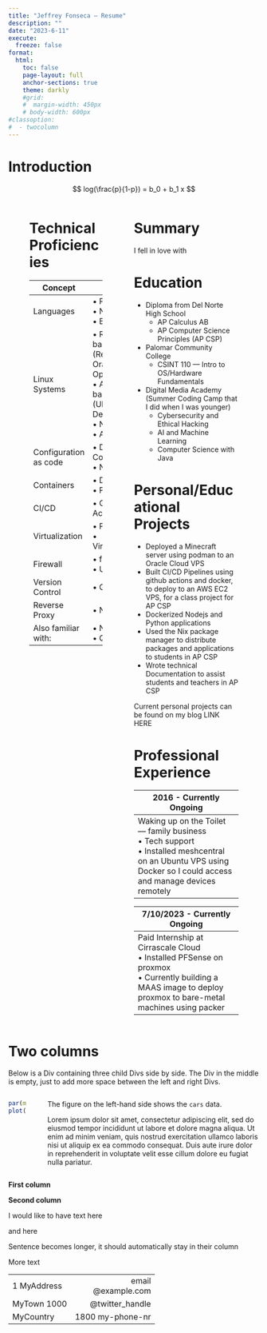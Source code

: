```yaml
---
title: "Jeffrey Fonseca — Resume"
description: ""
date: "2023-6-11"
execute:
  freeze: false
format:
  html:
    toc: false
    page-layout: full
    anchor-sections: true
    theme: darkly
    #grid:
    #  margin-width: 450px
    # body-width: 600px
#classoption:
#  - twocolumn
---
```



```{=html}
<style>
  /* Define the columns for screen display */
  /*.column {
  }*/

  /* Define the columns for print media */
  @media print {
    .column {
      column-count: 2; /* Maintain the same number of columns as on screen */
      column-gap: 20px;
      break-inside: avoid; /* Prevent column breaks within elements */
    }
  }
</style>
```

# Introduction

$$
log(\frac{p}{1-p}) = b_0 + b_1 x
$$

:::::::::::::: {.columns}

::: {.column width=5%}

:::

::: {.column width="35%"}


# Technical Proficiencies

| Concept | Skill |
|-|-|
| Languages | $\bullet$ Python<br> $\bullet$ Nix <br>$\bullet$ Bash |
| Linux Systems | $\bullet$ Rpm based (Red Hat, Oracle, Opensuse)<br> $\bullet$ Apt based (Ubuntu, Debian)<br> $\bullet$ Nixos<br> $\bullet$ Arch
| Configuration as code | $\bullet$ Docker Compose<br>$\bullet$ Nix |
| Containers | $\bullet$ Docker<br>$\bullet$ Podman |
| CI/CD | $\bullet$ Github Actions |
| Virtualization | $\bullet$ Proxmox<br>$\bullet$ Virtualbox |
| Firewall | $\bullet$ firewalld<br>$\bullet$ UFW |
| Version Control | $\bullet$ Git |
| Reverse Proxy | $\bullet$ Nginx |
| Also familiar with: | $\bullet$ Nmap<br>$\bullet$ Quarto |

:::

::: {.column width="5%"}

:::

::: {.column width="50%"}



# Summary

I fell in love with 

# Education

* Diploma from Del Norte High School
    + AP Calculus AB
    + AP Computer Science Principles (AP CSP)
* Palomar Community College
  + CSINT 110 — Intro to OS/Hardware Fundamentals
* Digital Media Academy (Summer Coding Camp that I did when I was younger)
  + Cybersecurity and Ethical Hacking
  + AI and Machine Learning
  + Computer Science with Java


# Personal/Educational Projects

* Deployed a Minecraft server using podman to an Oracle Cloud VPS
* Built CI/CD Pipelines using github actions and docker, to deploy to an AWS EC2 VPS, for a class project for AP CSP
* Dockerized Nodejs and Python applications
* Used the Nix package manager to distribute packages and applications to students in AP CSP
* Wrote technical Documentation to assist students and teachers in AP CSP

Current personal projects can be found on my blog LINK HERE

# Professional Experience

| 2016 - Currently Ongoing |
|-|
| Waking up on the Toilet — family business<br>$\bullet$ Tech support<br>$\bullet$ Installed meshcentral on an Ubuntu VPS using Docker so I could access and manage devices remotely |


| 7/10/2023 - Currently Ongoing |
|-|
| Paid Internship at Cirrascale Cloud<br>$\bullet$ Installed PFSense on proxmox<br>$\bullet$ Currently building a MAAS image to deploy proxmox to bare-metal machines using packer |


:::

::: {.column width="5%"}
:::

::::::::::::::



# Two columns

Below is a Div containing three child Divs side by side. The Div
in the middle is empty, just to add more space between the left
and right Divs.

:::::: {.columns}

::: {.column data-latex="{0.55\textwidth}"}
```r
par(mar = c(4, 4, .2, .1))
plot(cars, pch = 19)
```
:::

::: {.column data-latex="{0.05\textwidth}"}
<!-- an empty Div (with a whitespace), serving as
a column separator -->
:::

::: {.column data-latex="{0.4\textwidth}"}
The figure on the left-hand side shows the `cars` data.

Lorem ipsum dolor sit amet, consectetur adipiscing elit, sed do
eiusmod tempor incididunt ut labore et dolore magna aliqua. Ut
enim ad minim veniam, quis nostrud exercitation ullamco laboris
nisi ut aliquip ex ea commodo consequat. Duis aute irure dolor
in reprehenderit in voluptate velit esse cillum dolore eu fugiat
nulla pariatur.
:::

::::::

::: {layout="[[10,5], [40,20], [26,13], [2,1]]"}


**First column**

**Second column**

I would like to have text here

and here

Sentence becomes longer, it should automatically stay in their column

More text

:::


-------------------     ----------------------------
1 MyAddress                        email<br>@example.com
MyTown 1000                          @twitter_handle
MyCountry                           1800 my-phone-nr
-------------------     ----------------------------